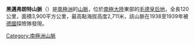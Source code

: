 {{coord|74|35|S|11|0|W|source:GNIS|display=title}}

'''黑邁弗朗特山脈'''（{{lang-de|Heimefrontfjella}}）是[[南極洲|南極洲]]的[[山脈|山脈]]，位於[[南極大陸|南極大陸]]東部的[[毛德皇后地|毛德皇后地]]，全長120公里，面積3,900平方公里，最高點海拔高度2,711米，該山脈在1938至1939年被[[德國|德國]]探險隊發現。

{{Antarctica-geo-stub}}
[[Category:南極洲山脈|Category:南極洲山脈]]